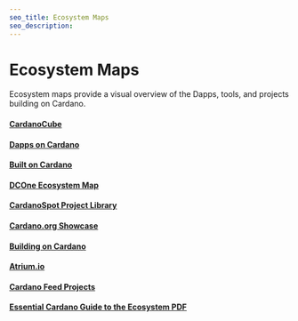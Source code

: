 ```yaml
---
seo_title: Ecosystem Maps
seo_description: 
---
```


# Ecosystem Maps

Ecosystem maps provide a visual overview of the Dapps, tools, and projects building on Cardano.

#### [CardanoCube](https://www.cardanocube.io/cardano-ecosystem-interactive-map)
#### [Dapps on Cardano](https://dappsoncardano.com/)
#### [Built on Cardano](https://builtoncardano.com/)
#### [DCOne Ecosystem Map](https://dconecrypto.finance/ecosystem-map.html)
#### [CardanoSpot Project Library](https://cardanospot.io/project-library/all)
#### [Cardano.org Showcase](https://developers.cardano.org/showcase/)
#### [Building on Cardano](https://buildingoncardano.com/)
#### [Atrium.io](https://atrium.io/)
#### [Cardano Feed Projects](https://cardanofeed.com/projects)
#### [Essential Cardano Guide to the Ecosystem PDF](https://services.iohk.io/hubfs/EssentialCardano/PDF/Essential%20Cardano%20Guide%20to%20the%20Ecosystem.pdf?hsLang=en)